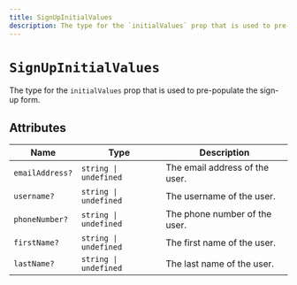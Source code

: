 ```yaml
---
title: SignUpInitialValues
description: The type for the `initialValues` prop that is used to pre-populate the sign-up form.
---
```


# `SignUpInitialValues`

The type for the `initialValues` prop that is used to pre-populate the sign-up form.

## Attributes

| Name | Type | Description |
| --- | --- | --- |
| `emailAddress?` | `string \| undefined` | The email address of the user. |
| `username?` | `string \| undefined` | The username of the user. |
| `phoneNumber?` | `string \| undefined` | The phone number of the user. |
| `firstName?` | `string \| undefined` | The first name of the user. |
| `lastName?` | `string \| undefined` | The last name of the user. |